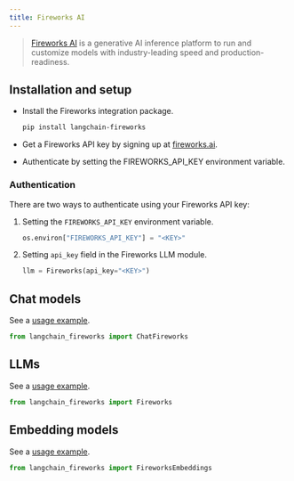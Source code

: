 ```yaml
---
title: Fireworks AI
---
```


>[Fireworks AI](https://fireworks.ai) is a generative AI inference platform to run and
> customize models with industry-leading speed and production-readiness.



## Installation and setup

- Install the Fireworks integration package.

  ```bash
  pip install langchain-fireworks
  ```

- Get a Fireworks API key by signing up at [fireworks.ai](https://fireworks.ai).
- Authenticate by setting the FIREWORKS_API_KEY environment variable.

### Authentication

There are two ways to authenticate using your Fireworks API key:

1.  Setting the `FIREWORKS_API_KEY` environment variable.

    ```python
    os.environ["FIREWORKS_API_KEY"] = "<KEY>"
    ```

2.  Setting `api_key` field in the Fireworks LLM module.

    ```python
    llm = Fireworks(api_key="<KEY>")
    ```
## Chat models

See a [usage example](/oss/python/integrations/chat/fireworks).

```python
from langchain_fireworks import ChatFireworks
```
## LLMs

See a [usage example](/oss/python/integrations/llms/fireworks).

```python
from langchain_fireworks import Fireworks
```
## Embedding models

See a [usage example](/oss/python/integrations/text_embedding/fireworks).

```python
from langchain_fireworks import FireworksEmbeddings
```
